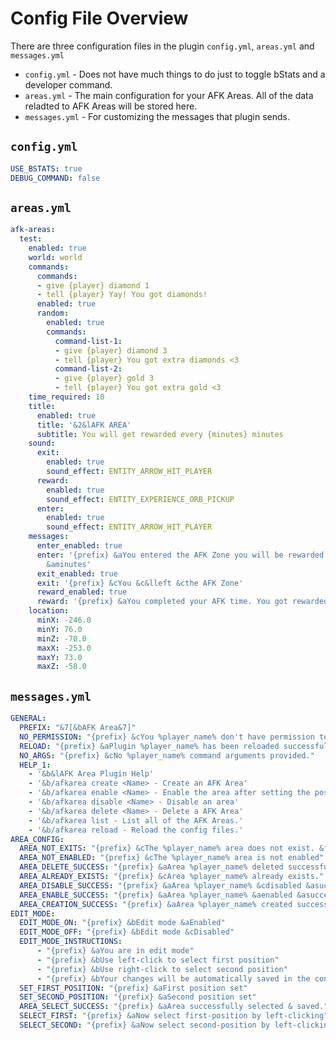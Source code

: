 # Config File Overview

There are three configuration files in the plugin `config.yml`, `areas.yml` and `messages.yml`

* `config.yml` - Does not have much things to do just to toggle bStats and a developer command.
* `areas.yml` - The main configuration for your AFK Areas. All of the data reladted to AFK Areas will be stored here.
* `messages.yml` - For customizing the messages that plugin sends.

## `config.yml`

````yaml filename="config.yml" copy
USE_BSTATS: true
DEBUG_COMMAND: false
````

## `areas.yml`

````yaml filename="areas.yml" copy
afk-areas:
  test:
    enabled: true
    world: world
    commands:
      commands:
      - give {player} diamond 1
      - tell {player} Yay! You got diamonds!
      enabled: true
      random:
        enabled: true
        commands:
          command-list-1:
          - give {player} diamond 3
          - tell {player} You got extra diamonds <3
          command-list-2:
          - give {player} gold 3
          - tell {player} You got extra gold <3
    time_required: 10
    title:
      enabled: true
      title: '&2&lAFK AREA'
      subtitle: You will get rewarded every {minutes} minutes
    sound:
      exit:
        enabled: true
        sound_effect: ENTITY_ARROW_HIT_PLAYER
      reward:
        enabled: true
        sound_effect: ENTITY_EXPERIENCE_ORB_PICKUP
      enter:
        enabled: true
        sound_effect: ENTITY_ARROW_HIT_PLAYER
    messages:
      enter_enabled: true
      enter: '{prefix} &aYou entered the AFK Zone you will be rewarded every &b{minutes}
        &aminutes'
      exit_enabled: true
      exit: '{prefix} &cYou &c&lleft &cthe AFK Zone'
      reward_enabled: true
      reward: '{prefix} &aYou completed your AFK time. You got rewarded'
    location:
      minX: -246.0
      minY: 76.0
      minZ: -70.0
      maxX: -253.0
      maxY: 73.0
      maxZ: -58.0
````

## `messages.yml`

````yaml filename="areas.yml" copy
GENERAL:
  PREFIX: "&7[&bAFK Area&7]"
  NO_PERMISSION: "{prefix} &cYou %player_name% don't have permission to execute this command."
  RELOAD: "{prefix} &aPlugin %player_name% has been reloaded successfully."
  NO_ARGS: "{prefix} &cNo %player_name% command arguments provided."
  HELP_1:
    - '&b&lAFK Area Plugin Help'
    - '&b/afkarea create <Name> - Create an AFK Area'
    - '&b/afkarea enable <Name> - Enable the area after setting the positions'
    - '&b/afkarea disable <Name> - Disable an area'
    - '&b/afkarea delete <Name> - Delete a AFK Area'
    - '&b/afkarea list - List all of the AFK Areas.'
    - '&b/afkarea reload - Reload the config files.'
AREA_CONFIG:
  AREA_NOT_EXITS: "{prefix} &cThe %player_name% area does not exist. &fCreate it using &b/afkarea create <name>"
  AREA_NOT_ENABLED: "{prefix} &cThe %player_name% area is not enabled"
  AREA_DELETE_SUCCESS: "{prefix} &aArea %player_name% deleted successfully."
  AREA_ALREADY_EXISTS: "{prefix} &cArea %player_name% already exists."
  AREA_DISABLE_SUCCESS: "{prefix} &aArea %player_name% &cdisabled &asuccessfully."
  AREA_ENABLE_SUCCESS: "{prefix} &aArea %player_name% &aenabled &asuccessfully."
  AREA_CREATION_SUCCESS: "{prefix} &aArea %player_name% created successfully."
EDIT_MODE:
  EDIT_MODE_ON: "{prefix} &bEdit mode &aEnabled"
  EDIT_MODE_OFF: "{prefix} &bEdit mode &cDisabled"
  EDIT_MODE_INSTRUCTIONS:
      - "{prefix} &aYou are in edit mode"
      - "{prefix} &bUse left-click to select first position"
      - "{prefix} &bUse right-click to select second position"
      - "{prefix} &bYour changes will be automatically saved in the config."
  SET_FIRST_POSITION: "{prefix} &aFirst position set"
  SET_SECOND_POSITION: "{prefix} &aSecond position set"
  AREA_SELECT_SUCCESS: "{prefix} &aArea successfully selected & saved."
  SELECT_FIRST: "{prefix} &aNow select first-position by left-clicking"
  SELECT_SECOND: "{prefix} &aNow select second-position by left-clicking"
  ````